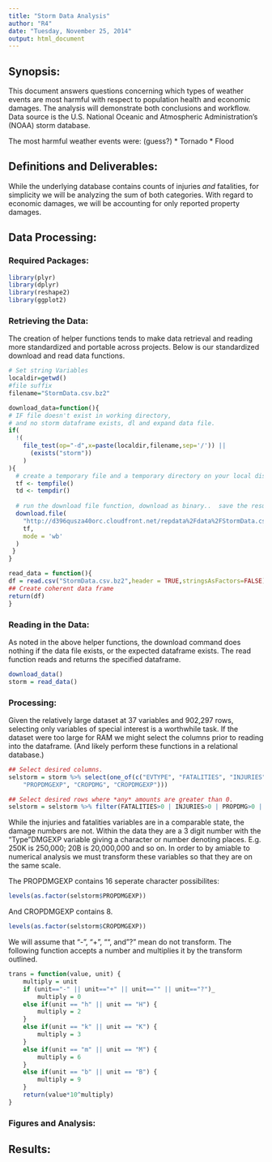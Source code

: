 ```yaml
---
title: "Storm Data Analysis"
author: "R4"
date: "Tuesday, November 25, 2014"
output: html_document
---
```


## Synopsis:
This document answers questions concerning which types of weather events are most harmful with respect to population health and economic damages. The analysis will demonstrate both conclusions and workflow. Data source is the U.S. National Oceanic and Atmospheric Administration's (NOAA) storm database.

The most harmful weather events were: (guess?)
* Tornado
* Flood

## Definitions and Deliverables:
While the underlying database contains counts of injuries *and* fatalities, for simplicity we will be analyzing the sum of both categories. With regard to economic damages, we will be accounting for only reported property damages.

## Data Processing:

### Required Packages:
```r
library(plyr)
library(dplyr)
library(reshape2)
library(ggplot2)
```


### Retrieving the Data:
The creation of helper functions tends to make data retrieval and reading more standardized and portable across projects. 
Below is our standardized download and read data functions.
```r
# Set string Variables
localdir=getwd()
#file suffix
filename="StormData.csv.bz2"

download_data=function(){
# IF file doesn't exist in working directory, 
# and no storm dataframe exists, dl and expand data file.
if(
  !(
    file_test(op="-d",x=paste(localdir,filename,sep='/')) ||
      (exists("storm"))
    )
){
  # create a temporary file and a temporary directory on your local disk
  tf <- tempfile()
  td <- tempdir()
  
  # run the download file function, download as binary..  save the result to the temporary file
  download.file(
    "http://d396qusza40orc.cloudfront.net/repdata%2Fdata%2FStormData.csv.bz2",
    tf,
    mode = 'wb' 
  )
 }
}

read_data = function(){
df = read.csv("StormData.csv.bz2",header = TRUE,stringsAsFactors=FALSE) 
## Create coherent data frame
return(df)
}

```


### Reading in the Data:
As noted in the above helper functions, the download command does nothing if the data file exists, or the expected dataframe exists. The read function reads and returns the specified dataframe.
```r
download_data()
storm = read_data()
```

### Processing:
Given the relatively large dataset at 37 variables and 902,297 rows, selecting only variables of special interest is a worthwhile task. If the dataset were too large for RAM we might select the columns prior to reading into the dataframe. (And likely perform these functions in a relational database.)
```r
## Select desired columns.
selstorm = storm %>% select(one_of(c("EVTYPE", "FATALITIES", "INJURIES", "PROPDMG", 
    "PROPDMGEXP", "CROPDMG", "CROPDMGEXP")))

## Select desired rows where *any* amounts are greater than 0.
selstorm = selstorm %>% filter(FATALITIES>0 | INJURIES>0 | PROPDMG>0 | CROPDMG>0)

```

While the injuries and fatalities variables are in a comparable state, the damage numbers are not. Within the data they are a 3 digit number with the "Type"DMGEXP variable giving a character or number denoting places. E.g. 250K is 250,000; 20B is 20,000,000 and so on. In order to by amiable to numerical analysis we must transform these variables so that they are on the same scale. 

The PROPDMGEXP contains 16 seperate character possibilites:
```r
levels(as.factor(selstorm$PROPDMGEXP))
```
And CROPDMGEXP contains 8.
```r
levels(as.factor(selstorm$CROPDMGEXP))
```

We will assume that "-", "+", "", and "?" mean do not transform.
The following function accepts a number and multiplies it by the transform outlined.
```r
trans = function(value, unit) {
    multiply = unit
    if (unit=="-" || unit=="+" || unit=="" || unit=="?")_
        multiply = 0
    else if(unit == "h" || unit == "H") {
        multiply = 2
    }
    else if(unit == "k" || unit == "K") {
        multiply = 3
    }
    else if(unit == "m" || unit == "M") {
        multiply = 6
    }
    else if(unit == "b" || unit == "B") {
        multiply = 9
    }
    return(value*10^multiply)
}
```




### Figures and Analysis:

## Results: